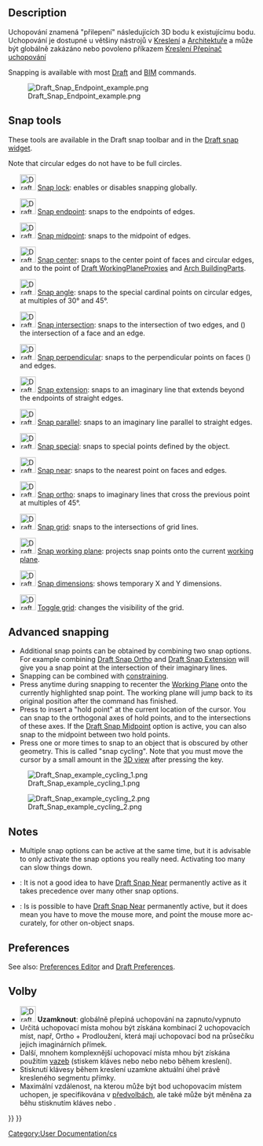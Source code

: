 <languages/>

<div lang="en" dir="ltr" class="mw-content-ltr">
{{Docnav
|[[Draft_snap_widget|Snap widget]]
|[[Draft_Constrain|Constrain]]
|[[Draft_Workbench|Draft]]
|IconL=
|IconR=
|IconC=Workbench_Draft.svg
}}
</div>

{{TOCright}}

<div lang="en" dir="ltr" class="mw-content-ltr">
== Description ==
</div>

<div class="mw-translate-fuzzy">
Uchopování znamená "přilepení" následujících 3D bodu k existujícímu bodu. Uchopování je dostupné u většiny nástrojů v  [[Draft_Workbench/cs|Kreslení]] a [[Arch_Workbench/cs|Architektuře]] a může být globálně zakázáno nebo povoleno příkazem [[#Options|Kreslení Přepínač uchopování]]
</div>

<div lang="en" dir="ltr" class="mw-content-ltr">
Snapping is available with most [[Draft_Workbench|Draft]] and [[BIM_Workbench|BIM]] commands.
</div>

[[Image:Draft_Snap_Endpoint_example.png]]
<div lang="en" dir="ltr" class="mw-content-ltr">
{{Caption|Snapping to the endpoint of an edge}}
</div>

<div lang="en" dir="ltr" class="mw-content-ltr">
== Snap tools ==
</div>

<div lang="en" dir="ltr" class="mw-content-ltr">
These tools are available in the Draft snap toolbar and in the [[Draft_snap_widget|Draft snap widget]].
</div>

<div lang="en" dir="ltr" class="mw-content-ltr">
Note that circular edges do not have to be full circles.
</div>

<div lang="en" dir="ltr" class="mw-content-ltr">
* [[Image:Draft_Snap_Lock.svg|32px]] [[Draft_Snap_Lock|Snap lock]]: enables or disables snapping globally.
</div>

<div lang="en" dir="ltr" class="mw-content-ltr">
* [[Image:Draft_Snap_Endpoint.svg|32px]] [[Draft_Snap_Endpoint|Snap endpoint]]: snaps to the endpoints of edges.
</div>

<div lang="en" dir="ltr" class="mw-content-ltr">
* [[Image:Draft_Snap_Midpoint.svg|32px]] [[Draft_Snap_Midpoint|Snap midpoint]]: snaps to the midpoint of edges.
</div>

<div lang="en" dir="ltr" class="mw-content-ltr">
* [[Image:Draft_Snap_Center.svg|32px]] [[Draft_Snap_Center|Snap center]]: snaps to the center point of faces and circular edges, and to the {{PropertyData|Placement}} point of [[Draft_WorkingPlaneProxy|Draft WorkingPlaneProxies]] and [[Arch_BuildingPart|Arch BuildingParts]].
</div>

<div lang="en" dir="ltr" class="mw-content-ltr">
* [[Image:Draft_Snap_Angle.svg|32px]] [[Draft_Snap_Angle|Snap angle]]: snaps to the special cardinal points on circular edges, at multiples of 30° and 45°.
</div>

<div lang="en" dir="ltr" class="mw-content-ltr">
* [[Image:Draft_Snap_Intersection.svg|32px]] [[Draft_Snap_Intersection|Snap intersection]]: snaps to the intersection of two edges, and ({{Version|1.1}}) the intersection of a face and an edge.
</div>

<div lang="en" dir="ltr" class="mw-content-ltr">
* [[Image:Draft_Snap_Perpendicular.svg|32px]] [[Draft_Snap_Perpendicular|Snap perpendicular]]: snaps to the perpendicular points on faces ({{Version|0.21}}) and edges.
</div>

<div lang="en" dir="ltr" class="mw-content-ltr">
* [[Image:Draft_Snap_Extension.svg|32px]] [[Draft_Snap_Extension|Snap extension]]: snaps to an imaginary line that extends beyond the endpoints of straight edges.
</div>

<div lang="en" dir="ltr" class="mw-content-ltr">
* [[Image:Draft_Snap_Parallel.svg|32px]] [[Draft_Snap_Parallel|Snap parallel]]: snaps to an imaginary line parallel to straight edges.
</div>

<div lang="en" dir="ltr" class="mw-content-ltr">
* [[Image:Draft_Snap_Special.svg|32px]] [[Draft_Snap_Special|Snap special]]: snaps to special points defined by the object.
</div>

<div lang="en" dir="ltr" class="mw-content-ltr">
* [[Image:Draft_Snap_Near.svg|32px]] [[Draft_Snap_Near|Snap near]]: snaps to the nearest point on faces and edges.
</div>

<div lang="en" dir="ltr" class="mw-content-ltr">
* [[Image:Draft_Snap_Ortho.svg|32px]] [[Draft_Snap_Ortho|Snap ortho]]: snaps to imaginary lines that cross the previous point at multiples of 45°.
</div>

<div lang="en" dir="ltr" class="mw-content-ltr">
* [[Image:Draft_Snap_Grid.svg|32px]] [[Draft_Snap_Grid|Snap grid]]: snaps to the intersections of grid lines.
</div>

<div lang="en" dir="ltr" class="mw-content-ltr">
* [[Image:Draft_Snap_WorkingPlane.svg|32px]] [[Draft_Snap_WorkingPlane|Snap working plane]]: projects snap points onto the current [[Draft_SelectPlane|working plane]].
</div>

<div lang="en" dir="ltr" class="mw-content-ltr">
* [[Image:Draft_Snap_Dimensions.svg|32px]] [[Draft_Snap_Dimensions|Snap dimensions]]: shows temporary X and Y dimensions.
</div>

<div lang="en" dir="ltr" class="mw-content-ltr">
* [[Image:Draft_ToggleGrid.svg|32px]] [[Draft_ToggleGrid|Toggle grid]]: changes the visibility of the grid.
</div>

<div lang="en" dir="ltr" class="mw-content-ltr">
== Advanced snapping ==
</div>

<div lang="en" dir="ltr" class="mw-content-ltr">
* Additional snap points can be obtained by combining two snap options. For example combining [[Draft_Snap_Ortho|Draft Snap Ortho]] and [[Draft_Snap_Extension|Draft Snap Extension]] will give you a snap point at the intersection of their imaginary lines.
* Snapping can be combined with [[Draft_Constrain|constraining]].
* Press {{KEY|D}} anytime during snapping to recenter the [[Draft_Snap_WorkingPlane|Working Plane]] onto the currently highlighted snap point. The working plane will jump back to its original position after the command has finished. {{Version|1.1}}
* Press {{KEY|Q}} to insert a "hold point" at the current location of the cursor. You can snap to the orthogonal axes of hold points, and to the intersections of these axes. If the [[Draft_Snap_Midpoint|Draft Snap Midpoint]] option is active, you can also snap to the midpoint between two hold points.
* Press {{KEY|`}} one or more times to snap to an object that is obscured by other geometry. This is called "snap cycling". Note that you must move the cursor by a small amount in the [[3D_view|3D view]] after pressing the key.
</div>

[[Image:Draft_Snap_example_cycling_1.png]]
<div lang="en" dir="ltr" class="mw-content-ltr">
{{Caption|Snap cycling 1: The red rectangle was created first therefore it has snap priority. Without snap cycling you cannot snap to the green rectangle where it is overlapped by the red rectangle.}}
</div>

[[Image:Draft_Snap_example_cycling_2.png]]
<div lang="en" dir="ltr" class="mw-content-ltr">
{{Caption|Snap cycling 2: After using the snap cycle key once the green rectangle receives snap priority. Snapping to the midpoint of the overlapped green edge is now possible.}}
</div>

<div lang="en" dir="ltr" class="mw-content-ltr">
== Notes ==
</div>

<div lang="en" dir="ltr" class="mw-content-ltr">
* Multiple snap options can be active at the same time, but it is advisable to only activate the snap options you really need. Activating too many can slow things down.
* {{VersionMinus|1.0}}: It is not a good idea to have [[Draft_Snap_Near|Draft Snap Near]] permanently active as it takes precedence over many other snap options.
* {{Version|1.1}}: Is is possible to have [[Draft_Snap_Near|Draft Snap Near]] permanently active, but it does mean you have to move the mouse more, and point the mouse more accurately, for other on-object snaps.
</div>

<div lang="en" dir="ltr" class="mw-content-ltr">
== Preferences ==
</div>

<div lang="en" dir="ltr" class="mw-content-ltr">
See also: [[Preferences_Editor|Preferences Editor]] and [[Draft_Preferences|Draft Preferences]].
</div>

<div class="mw-translate-fuzzy">
==Volby==
* [[Image:Draft_Snap_Lock.svg|32px]] '''Uzamknout''': globálně přepíná uchopování na zapnuto/vypnuto
* Určitá uchopovací místa mohou být získána kombinací 2 uchopovacích míst, např, Ortho + Prodloužení, která mají uchopovací bod na průsečíku jejich imaginárních přímek.
* Další, mnohem komplexnější uchopovací místa mhou být získána použitím [[Draft Constrain|vazeb]] (stiskem kláves {{KEY|SHIFT}} nebo {{KEY|X}} nebo {{KEY|Y}} nebo {{KEY|Z}} během kreslení).
* Stisknutí klávesy {{KEY|L}} během kreslení uzamkne aktuální úhel právě kresleného segmentu přímky.
* Maximální vzdálenost, na kterou může být bod uchopovacím místem uchopen, je specifikována v [[Draft Preferences|předvolbách]], ale také může být měněna za běhu stisknutím kláves {{KEY|<nowiki>[</nowiki>}} nebo {{KEY|<nowiki>]</nowiki>}}.
</div>


<div class="mw-translate-fuzzy">
[[Category:User Documentation/cs]]
</div>

{{Draft Tools navi{{#translation:}}}}
{{Userdocnavi{{#translation:}}}}
